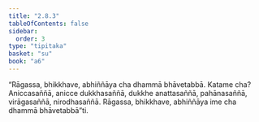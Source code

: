 ```yaml
---
title: "2.8.3"
tableOfContents: false
sidebar:
  order: 3
type: "tipitaka"
basket: "su"
book: "a6"
---
```



<DynamicBreadcrumb />

<Division number="142" book="a6">

<Paragraph number="777" book="a6">
“Rāgassa, bhikkhave, abhiññāya cha dhammā bhāvetabbā. Katame cha? Aniccasaññā, anicce dukkhasaññā, dukkhe anattasaññā, pahānasaññā, virāgasaññā, nirodhasaññā. Rāgassa, bhikkhave, abhiññāya ime cha dhammā bhāvetabbā”ti.
</Paragraph>
</Division>